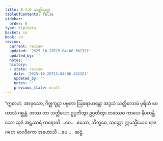 ```yaml
---
title: 8.1.6 သတ္တိသုတ္တ
tableOfContents: false
sidebar:
  order: 6
type: tipitaka
basket: su
book: sn
review:
  current: review
  updated: '2025-10-20T15:04:06.362321'
  updated_by: ''
  notes: ''
  history:
  - state: review
    date: '2025-10-20T15:04:06.362321'
    updated_by: ''
    notes: ''
    previous_state: draft
---
```



<DynamicBreadcrumb />


<ReviewStatus review={frontmatter.review} showDetails={true} />

<HypothesisAnnotation frontmatter={frontmatter} />

<Division number="207" book="sn" e="ch" v="18" p="308">

<Paragraph number="1171" book="sn">
“ဣဓာဟံ, အာဝုသော, ဂိဇ္ဈကူဋာ ပဗ္ဗတာ ဩရောဟန္တော အဒ္ဒသံ သတ္တိလောမံ ပုရိသံ ဝေဟာသံ ဂစ္ဆန္တံ. တဿ တာ သတ္တိယော ဥပ္ပတိတွာ ဥပ္ပတိတွာ တဿေဝ ကာယေ နိပတန္တိ. သော သုဒံ အဋ္ဋဿရံ ကရောတိ …ပေ…  ဧသော, ဘိက္ခဝေ, သတ္တော ဣမသ္မိံယေဝ ရာဇဂဟေ မာဂဝိကော အဟောသိ …ပေ… .

</Paragraph>
</Division>

<Paragraph number="1172" type="center" book="sn">
ဆဋ္ဌံ.
</Paragraph>